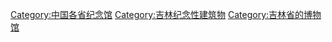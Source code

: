 [[Category:中国各省纪念馆|Category:中国各省纪念馆]]
[[Category:吉林纪念性建筑物|Category:吉林纪念性建筑物]]
[[Category:吉林省的博物馆|Category:吉林省的博物馆]]